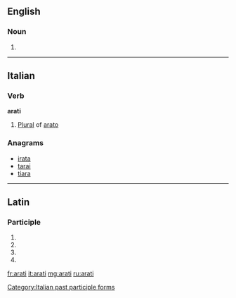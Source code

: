 ==English==
===Noun===
{{en-noun|-}}

# {{alternative form of|aarti|lang=en}}

----

==Italian==

===Verb===
'''arati''' {{g|m}}

# [[plural|Plural]] of [[arato]]

===Anagrams===
* [[irata#Italian|irata]]
* [[tarai#Italian|tarai]]
* [[tiara#Italian|tiara]]

[[Category:Italian past participle forms]]

----

==Latin==

===Participle===
{{la-part-form|arātī}}

# {{inflection of|arātus||nom|m|p|lang=la}}
# {{inflection of|arātus||gen|m|s|lang=la}}
# {{inflection of|arātus||gen|n|s|lang=la}}
# {{inflection of|arātus||voc|m|p|lang=la}}

[[fr:arati]]
[[it:arati]]
[[mg:arati]]
[[ru:arati]]